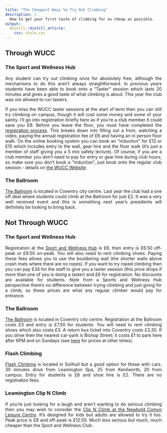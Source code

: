 ```yaml
---
title: "The Cheapest Ways to Try Out Climbing"
description: | 
  How to get your first taste of climbing for as cheap as possible.
output: 
  distill::distill_article:
    css: style.css
---
```


<style>
body {
text-align: justify}
</style>
  

## Through WUCC
### The Sport and Wellness Hub

Any student can try out climbing once for absolutely free, although the mechanisms to do this aren’t always straightforward. In previous years students have been able to book onto a “Taster” session which lasts 20 minutes and gives a good taste of what climbing is about. This year the club was not allowed to run tasters. 

If you miss the WUCC taster sessions at the start of term then you can still try climbing on campus, though it will cost some money and some of your sanity. I’ll go into registration briefly here as if you’re a club member it could save you £9. Before you leave the floor, you must have completed the [registration process](https://warwick.ac.uk/services/sport/active/climbing/#register){target="_blank"}. This breaks down into filling out a from, watching a video, paying the annual registration fee of £6 and having an in person floor walk. On the online booking system you can book an “induction” for £12 or £15 which includes entry to the wall, gear hire and the floor walk (it’s just a member of staff giving you a 5 min safety lecture). Of course, if you are a club member you don’t need to pay for entry or gear hire during club hours, so make sure you don’t book a "induction", just book onto the regular club session - details on [the WUCC Website](https://warwickclimbing.co.uk/about/clubhours/){target="_blank"}.

### The Ballroom 

[The Ballroom](https://www.ballroomclimbing.co.uk/){target="_blank"} is located in Coventry city centre. Last year the club had a one off deal where students could climb at the Ballroom for just £2. It was a very well received event and this is something next year’s presidents will definitely be looking to bring back.

## Not Through WUCC 
### The Sport and Wellness Hub

<WIP>
Registration at the [Sport and Wellness Hub](https://warwick.ac.uk/services/sport/active/climbing/#register){target="_blank"} is £6, then entry is £6.50 off-peak or £9.50 on-peak. You will also need to rent climbing shoes. Paying these fees allows you to use the bouldering wall (the shorter walls above crash mats where there are no ropes). If you want to try roped climbing then you can pay £34 for the staff to give you a taster session (this price drops if more than one of you is doing a taster) and £6 for registration. No discounts are available for students. Note from a Sports and Wellness Hub perspective there’s no difference between trying climbing and just going for a climb, so these prices are what any regular climber would pay for entrance.

### The Ballroom

[The Ballroom](https://www.ballroomclimbing.co.uk/){target="_blank"} is located in Coventry city centre. Registration at the Ballroom costs £3 and entry is £7.50 for students. You will need to rent climbing shoes which also costs £3. A return bus ticket into Coventry costs £3.30. If you drive then the nearest car-park is Bishop Street; it costs £1 to park here after 6PM and on Sundays (see [here](https://www.coventry.gov.uk/directory_record/11432/bishop_street_tower_street_car_park){target="_blank"} for prices at other times).

### Flash Climbing

[Flash Climbing](https://flashclimbingcentre.co.uk/){target="_blank"} is located in Solihull but a good option for those with cars. 30 minutes drive from Leamington Spa, 25 from Kenilworth, 20 from campus. Entry for students is £6 and shoe hire is £2. There are no registration fees. 

### Leamington Clip N Climb
If you're just looking for a laugh and aren't wanting to do serious climbing then you may wish to consider the [Clip N Climb at the Newbold Comyn Leisure Centre](https://www.everyoneactive.com/centre/newbold-comyn-leisure-centre/?activitySearch=Clip%20n%20climb){target="_blank"}. It's designed for kids but adults are allowed to try it too. Peak price is £8 and off-peak is £12.50. Much less serious but much, much cheaper than the Sport and Wellness Club.
